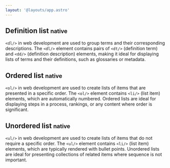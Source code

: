 ```yaml
---
layout: '@layouts/app.astro'
---
```


## Definition list <small> native </small>

`<dl/>` in web development are used to group terms and their
corresponding descriptions. The `<dl/>` element contains pairs of `<dt/>`
(definition term) and `<dd/>` (definition description) elements, making it
ideal for displaying lists of terms and their definitions, such as glossaries
or metadata.

## Ordered list <small> native </small>

`<ol/>` in web development are used to create lists of items that
are presented in a specific order. The `<ol/>` element contains `<li/>` (list item)
elements, which are automatically numbered. Ordered lists are ideal for
displaying steps in a process, rankings, or any content where order is
significant.

## Unordered list <small> native </small>

`<ul/>` in web development are used to create lists of items that
do not require a specific order. The `<ul/>` element contains `<li/>` (list item)
elements, which are typically rendered with bullet points. Unordered lists
are ideal for presenting collections of related items where sequence is not
important.
